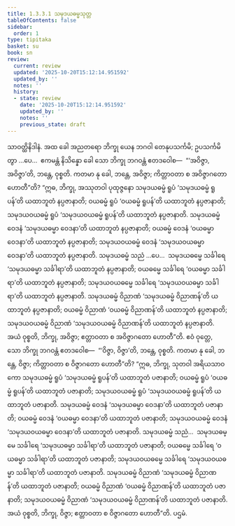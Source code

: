 ```yaml
---
title: 1.3.3.1 သမုဒယဓမ္မသုတ္တ
tableOfContents: false
sidebar:
  order: 1
type: tipitaka
basket: su
book: sn
review:
  current: review
  updated: '2025-10-20T15:12:14.951592'
  updated_by: ''
  notes: ''
  history:
  - state: review
    date: '2025-10-20T15:12:14.951592'
    updated_by: ''
    notes: ''
    previous_state: draft
---
```



<DynamicBreadcrumb />


<ReviewStatus review={frontmatter.review} showDetails={true} />

<HypothesisAnnotation frontmatter={frontmatter} />

<Division number="126" book="sn" e="ch" v="18" p="298">

<Paragraph number="720" book="sn">
သာဝတ္ထိနိဒါနံ. အထ ခေါ အညတရော ဘိက္ခု ယေန ဘဂဝါ တေနုပသင်္ကမိ; ဥပသင်္ကမိတွာ …ပေ…  ဧကမန္တံ နိသိန္နော ခေါ သော ဘိက္ခု ဘဂဝန္တံ ဧတဒဝေါစ—  “‘အဝိဇ္ဇာ, အဝိဇ္ဇာ’တိ, ဘန္တေ, ဝုစ္စတိ. ကတမာ နု ခေါ, ဘန္တေ, အဝိဇ္ဇာ; ကိတ္တာဝတာ စ အဝိဇ္ဇာဂတော ဟောတီ”တိ?
</Paragraph>

<Paragraph number="721" book="sn">
“ဣဓ, ဘိက္ခု, အဿုတဝါ ပုထုဇ္ဇနော သမုဒယဓမ္မံ ရူပံ ‘သမုဒယဓမ္မံ ရူပန်’တိ ယထာဘူတံ နပ္ပဇာနာတိ; ဝယဓမ္မံ ရူပံ ‘ဝယဓမ္မံ ရူပန်’တိ ယထာဘူတံ နပ္ပဇာနာတိ; သမုဒယဝယဓမ္မံ ရူပံ ‘သမုဒယဝယဓမ္မံ ရူပန်’တိ ယထာဘူတံ နပ္ပဇာနာတိ. သမုဒယဓမ္မံ ဝေဒနံ ‘သမုဒယဓမ္မာ ဝေဒနာ’တိ ယထာဘူတံ နပ္ပဇာနာတိ; ဝယဓမ္မံ ဝေဒနံ ‘ဝယဓမ္မာ ဝေဒနာ’တိ ယထာဘူတံ နပ္ပဇာနာတိ; သမုဒယဝယဓမ္မံ ဝေဒနံ ‘သမုဒယဝယဓမ္မာ ဝေဒနာ’တိ ယထာဘူတံ နပ္ပဇာနာတိ. သမုဒယဓမ္မံ သညံ …ပေ…  သမုဒယဓမ္မေ သင်္ခါရေ ‘သမုဒယဓမ္မာ သင်္ခါရာ’တိ ယထာဘူတံ နပ္ပဇာနာတိ; ဝယဓမ္မေ သင်္ခါရေ ‘ဝယဓမ္မာ သင်္ခါရာ’တိ ယထာဘူတံ နပ္ပဇာနာတိ; သမုဒယဝယဓမ္မေ သင်္ခါရေ ‘သမုဒယဝယဓမ္မာ သင်္ခါရာ’တိ ယထာဘူတံ နပ္ပဇာနာတိ. သမုဒယဓမ္မံ ဝိညာဏံ ‘သမုဒယဓမ္မံ ဝိညာဏန်’တိ ယထာဘူတံ နပ္ပဇာနာတိ; ဝယဓမ္မံ ဝိညာဏံ ‘ဝယဓမ္မံ ဝိညာဏန်’တိ ယထာဘူတံ နပ္ပဇာနာတိ; သမုဒယဝယဓမ္မံ ဝိညာဏံ ‘သမုဒယဝယဓမ္မံ ဝိညာဏန်’တိ ယထာဘူတံ နပ္ပဇာနာတိ. အယံ ဝုစ္စတိ, ဘိက္ခု, အဝိဇ္ဇာ; ဧတ္တာဝတာ စ အဝိဇ္ဇာဂတော ဟောတီ”တိ.
</Paragraph>

<Paragraph number="722" book="sn">
ဧဝံ ဝုတ္တေ, သော ဘိက္ခု ဘဂဝန္တံ ဧတဒဝေါစ—  “‘ဝိဇ္ဇာ, ဝိဇ္ဇာ’တိ, ဘန္တေ, ဝုစ္စတိ. ကတမာ နု ခေါ, ဘန္တေ, ဝိဇ္ဇာ; ကိတ္တာဝတာ စ ဝိဇ္ဇာဂတော ဟောတီ”တိ?
</Paragraph>

<Paragraph number="723" book="sn">
“ဣဓ, ဘိက္ခု, သုတဝါ အရိယသာဝကော သမုဒယဓမ္မံ ရူပံ ‘သမုဒယဓမ္မံ ရူပန်’တိ ယထာဘူတံ ပဇာနာတိ; ဝယဓမ္မံ ရူပံ ‘ဝယဓမ္မံ ရူပန်’တိ ယထာဘူတံ ပဇာနာတိ; သမုဒယဝယဓမ္မံ ရူပံ ‘သမုဒယဝယဓမ္မံ ရူပန်’တိ ယထာဘူတံ ပဇာနာတိ. သမုဒယဓမ္မံ ဝေဒနံ ‘သမုဒယဓမ္မာ ဝေဒနာ’တိ ယထာဘူတံ ပဇာနာတိ; ဝယဓမ္မံ ဝေဒနံ ‘ဝယဓမ္မာ ဝေဒနာ’တိ ယထာဘူတံ ပဇာနာတိ; သမုဒယဝယဓမ္မံ ဝေဒနံ ‘သမုဒယဝယဓမ္မာ ဝေဒနာ’တိ ယထာဘူတံ ပဇာနာတိ. သမုဒယဓမ္မံ သညံ…  သမုဒယဓမ္မေ သင်္ခါရေ ‘သမုဒယဓမ္မာ သင်္ခါရာ’တိ ယထာဘူတံ ပဇာနာတိ; ဝယဓမ္မေ သင်္ခါရေ ‘ဝယဓမ္မာ သင်္ခါရာ’တိ ယထာဘူတံ ပဇာနာတိ; သမုဒယဝယဓမ္မေ သင်္ခါရေ ‘သမုဒယဝယဓမ္မာ သင်္ခါရာ’တိ ယထာဘူတံ ပဇာနာတိ. သမုဒယဓမ္မံ ဝိညာဏံ ‘သမုဒယဓမ္မံ ဝိညာဏန်’တိ ယထာဘူတံ ပဇာနာတိ; ဝယဓမ္မံ ဝိညာဏံ ‘ဝယဓမ္မံ ဝိညာဏန်’တိ ယထာဘူတံ ပဇာနာတိ; သမုဒယဝယဓမ္မံ ဝိညာဏံ ‘သမုဒယဝယဓမ္မံ ဝိညာဏန်’တိ ယထာဘူတံ ပဇာနာတိ. အယံ ဝုစ္စတိ, ဘိက္ခု, ဝိဇ္ဇာ; ဧတ္တာဝတာ စ ဝိဇ္ဇာဂတော ဟောတီ”တိ.

</Paragraph>
</Division>

<Paragraph number="724" type="center" book="sn">
ပဌမံ.
</Paragraph>